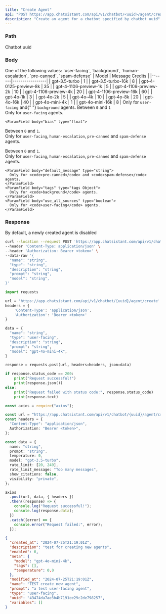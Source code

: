```yaml
---
title: "Create Agent"
api: "POST https://app.chatsistant.com/api/v1/chatbot/<uuid>/agent/create"
description: "Create an agent for a chatbot specified by chatbot uuid"
---
```


### Path

<ParamField path="uuid" type="string" required>
  Chatbot uuid
</ParamField>

### Body

<ParamField body="name" type="string" required />
<ParamField body="type" type="string" required>
  One of the following values: `user-facing`, `background`, `human-escalation`,
  `pre-canned`, `spam-defense`
</ParamField>
<ParamField body="description" type="string" />
<ParamField body="prompt" type="string" />
<ParamField body="temperature" type="float" />
<ParamField body="meta" type="meta Object">
  <Expandable title="Chatbot meta">
    <ParamField body="model" type="string" />| Model | Message Credits |
    |-------|-----------------| | gpt-3.5-turbo | 1 | | gpt-3.5-turbo-16k | 8 |
    | gpt-4-0125-preview-8k | 35 | | gpt-4-1106-preview-1k | 5 | |
    gpt-4-1106-preview-2k | 10 | | gpt-4-1106-preview-4k | 20 | |
    gpt-4-1106-preview-16k | 60 | | gpt-4o-1k | 3 | | gpt-4o-2k | 5 | |
    gpt-4o-4k | 10 | | gpt-4o-8k | 20 | | gpt-4o-16k | 40 | | gpt-4o-mini-4k | 1
    | | gpt-4o-mini-16k | 8 | Only for <code>user-facing</code> and{" "}
    <code>background</code> agents.
  </Expandable>
</ParamField>
<ParamField body="temperature" type="float">
  Between <code>0</code> and <code>1</code>
  <br />
  Only for <code>user-facing</code> agents.
</ParamField>

    <ParamField body="bias" type="float">

Between <code>0</code> and <code>1</code>.<br/>
Only for <code>user-facing</code>, <code>human-escalation</code>, <code>pre-canned</code> and <code>spam-defense</code> agents.

</ParamField>
<ParamField body="stickness" type="float">
Between <code>0</code> and <code>1</code>.<br/>
Only for <code>user-facing</code>, <code>human-escalation</code>, <code>pre-canned</code> and <code>spam-defense</code> agents.
</ParamField>

    <ParamField body="default_message" type="string">
      Only for <code>pre-canned</code> and <code>spam-defense</code> agents.
    </ParamField>
    <ParamField body="tags" type="tags Object">
      Only for <code>background</code> agents.
    </ParamField>
    <ParamField body="use_all_sources" type="boolean">
      Only for <code>user-facing</code> agents.
    </ParamField>

### Response

<ResponseField name="uuid" type="string" />
<ResponseField name="name" type="string" />
<ResponseField name="prompt" type="string" />
<ResponseField name="description" type="string" />
<ResponseField name="type" type="string" />
<ResponseField name="created_at" type="string" />
<ResponseField name="modified_at" type="string" />
<ResponseField name="enabled" type="boolean" />
<Note>By default, a newly created agent is disabled</Note>
<ResponseField name="meta" type="meta Object" />
<ResponseField name="data_source_uuids" type="List[string]" />
<ResponseField
  name="human_escalation_settings"
  type="HumanEscalationSettings Object"
/>
<ResponseField name="tool_functions" type="List[ToolFunction]" />
<ResponseField name="variables" type="List[AgentVariable]" />

<RequestExample>

```bash Curl
curl --location --request POST 'https://app.chatsistant.com/api/v1/chatbot/{uuid}/agent/create' \
--header 'Content-Type: application/json' \
--header 'Authorization: Bearer <token>' \
--data-raw '{
  "name": "string",
  "type": "string",
  "description": "string",
  "prompt": "string",
  "model": "string",
}'
```

```py Python
import requests

url = 'https://app.chatsistant.com/api/v1/chatbot/{uuid}/agent/create'
headers = {
    'Content-Type': 'application/json',
    'Authorization': 'Bearer <token>'
}

data = {
  "name": "string",
  "type": "user-facing",
  "description": "string",
  "prompt": "string",
  "model": "gpt-4o-mini-4k",
}

response = requests.post(url, headers=headers, json=data)

if response.status_code == 200:
    print("Request successful!")
    print(response.json())
else:
    print("Request failed with status code:", response.status_code)
    print(response.text)
```

```ts JavaScript
const axios = require("axios");

const url = "https://app.chatsistant.com/api/v1/chatbot/{uuid}/agent/create";
const headers = {
  "Content-Type": "application/json",
  Authorization: "Bearer <token>",
};

const data = {
  name: "string",
  prompt: "string",
  temperature: 0,
  model: "gpt-3.5-turbo",
  rate_limit: [20, 240],
  rate_limit_message: "Too many messages",
  show_citations: false,
  visibility: "private",
};

axios
  .post(url, data, { headers })
  .then((response) => {
    console.log("Request successful!");
    console.log(response.data);
  })
  .catch((error) => {
    console.error("Request failed:", error);
  });
```

</RequestExample>

<ResponseExample>

```json Response
{
  "created_at": "2024-07-25T21:19:01Z",
  "description": "test for creating new agents",
  "enabled": 0,
  "meta": {
    "model": "gpt-4o-mini-4k",
    "tags": [],
    "temperature": 0.0
  },
  "modified_at": "2024-07-25T21:19:01Z",
  "name": "TEST create new agent",
  "prompt": "a test user-facing agent",
  "type": "user-facing",
  "uuid": "43474da7ae3b4b7191ee29c2de798257",
  "variables": []
}
```

</ResponseExample>
